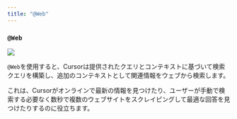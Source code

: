 ```yaml
---
title: "@Web"
---
```


### `@Web`

<Frame>
<img src="/images/context/@web.png" />
</Frame>

`@Web`を使用すると、Cursorは提供されたクエリとコンテキストに基づいて検索クエリを構築し、追加のコンテキストとして関連情報をウェブから検索します。

これは、Cursorがオンラインで最新の情報を見つけたり、ユーザーが手動で検索する必要なく数秒で複数のウェブサイトをスクレイピングして最適な回答を見つけたりするのに役立ちます。